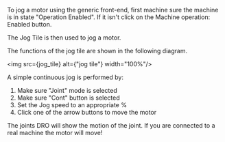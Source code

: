 


To jog a motor using the generic front-end, first machine sure the machine is in state "Operation Enabled". If it isn't click on the Machine operation: Enabled button.

The Jog Tile is then used to jog a motor.

The functions of the jog tile are shown in the following diagram.

<img src={jog_tile} alt={"jog tile"} width="100%"/>

A simple continuous jog is performed by:

1. Make sure "Joint" mode is selected
1. Make sure "Cont" button is selected
1. Set the Jog speed to an appropriate %
1. Click one of the arrow buttons to move the motor

The joints DRO will show the motion of the joint. If you are connected to a real machine the motor will move!